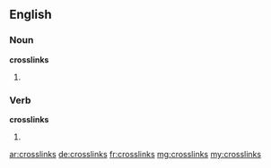 ==English==

===Noun===
'''crosslinks'''

# {{plural of|crosslink}}

===Verb===
'''crosslinks'''

# {{third-person singular of|crosslink}}

[[ar:crosslinks]]
[[de:crosslinks]]
[[fr:crosslinks]]
[[mg:crosslinks]]
[[my:crosslinks]]